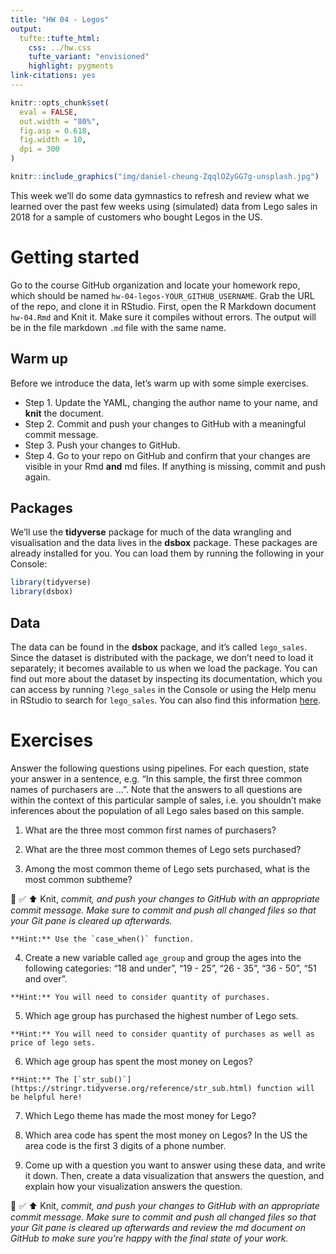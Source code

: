 ```yaml
---
title: "HW 04 - Legos"
output: 
  tufte::tufte_html:
    css: ../hw.css
    tufte_variant: "envisioned"
    highlight: pygments
link-citations: yes
---
```


```r
knitr::opts_chunk$set(
  eval = FALSE,
  out.width = "80%",
  fig.asp = 0.618,
  fig.width = 10,
  dpi = 300
)
```

```r
knitr::include_graphics("img/daniel-cheung-ZqqlOZyGG7g-unsplash.jpg")
```

This week we'll do some data gymnastics to refresh and review what we learned over the past few weeks using (simulated) data from Lego sales in 2018 for a sample of customers who bought Legos in the US.

# Getting started

Go to the course GitHub organization and locate your homework repo, which should be named `hw-04-legos-YOUR_GITHUB_USERNAME`.
Grab the URL of the repo, and clone it in RStudio.
First, open the R Markdown document `hw-04.Rmd` and Knit it.
Make sure it compiles without errors.
The output will be in the file markdown `.md` file with the same name.

## Warm up

Before we introduce the data, let's warm up with some simple exercises.

-   Step 1. Update the YAML, changing the author name to your name, and **knit** the document.
-   Step 2. Commit and push your changes to GitHub with a meaningful commit message.
-   Step 3. Push your changes to GitHub.
-   Step 4. Go to your repo on GitHub and confirm that your changes are visible in your Rmd **and** md files. If anything is missing, commit and push again.

## Packages

We'll use the **tidyverse** package for much of the data wrangling and visualisation and the data lives in the **dsbox** package.
These packages are already installed for you.
You can load them by running the following in your Console:

```r
library(tidyverse)
library(dsbox)
```

## Data

The data can be found in the **dsbox** package, and it's called `lego_sales`.
Since the dataset is distributed with the package, we don't need to load it separately; it becomes available to us when we load the package.
You can find out more about the dataset by inspecting its documentation, which you can access by running `?lego_sales` in the Console or using the Help menu in RStudio to search for `lego_sales`.
You can also find this information [here](https://rstudio-education.github.io/dsbox/reference/lego_sales.html).

# Exercises

Answer the following questions using pipelines.
For each question, state your answer in a sentence, e.g. "In this sample, the first three common names of purchasers are ...".
Note that the answers to all questions are within the context of this particular sample of sales, i.e. you shouldn't make inferences about the population of all Lego sales based on this sample.

1.  What are the three most common first names of purchasers?

2.  What are the three most common themes of Lego sets purchased?

3.  Among the most common theme of Lego sets purchased, what is the most common subtheme?

🧶 ✅ ⬆️ Knit, *commit, and push your changes to GitHub with an appropriate commit message. Make sure to commit and push all changed files so that your Git pane is cleared up afterwards.*

```marginfigure
**Hint:** Use the `case_when()` function.
```

4.  Create a new variable called `age_group` and group the ages into the following categories: "18 and under", "19 - 25", "26 - 35", "36 - 50", "51 and over".

```marginfigure
**Hint:** You will need to consider quantity of purchases.
```

5.  Which age group has purchased the highest number of Lego sets.

```marginfigure
**Hint:** You will need to consider quantity of purchases as well as price of lego sets.
```

6.  Which age group has spent the most money on Legos?

```marginfigure
**Hint:** The [`str_sub()`](https://stringr.tidyverse.org/reference/str_sub.html) function will be helpful here!
```

7.  Which Lego theme has made the most money for Lego?

8.  Which area code has spent the most money on Legos?
    In the US the area code is the first 3 digits of a phone number.

9.  Come up with a question you want to answer using these data, and write it down.
    Then, create a data visualization that answers the question, and explain how your visualization answers the question.

🧶 ✅ ⬆️ Knit, *commit, and push your changes to GitHub with an appropriate commit message. Make sure to commit and push all changed files so that your Git pane is cleared up afterwards and review the md document on GitHub to make sure you're happy with the final state of your work.*
